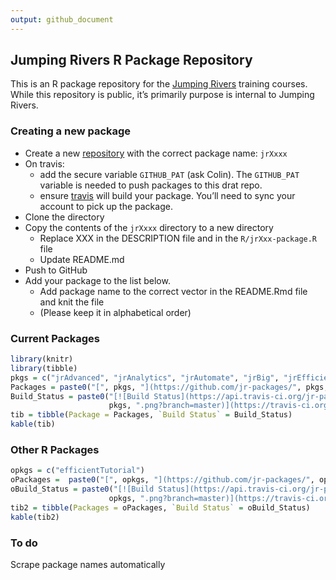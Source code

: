 ```yaml
---
output: github_document
---
```


<!-- README.md is generated from README.Rmd. Please edit that file -->

Jumping Rivers R Package Repository
-----------------------------------

This is an R package repository for the [Jumping Rivers](www.jumpingrivers.com) training courses. While this repository is public, it's primarily purpose is internal to Jumping Rivers.

### Creating a new package

-   Create a new [repository](https://github.com/jr-packages) with the correct package name: `jrXxxx`
-   On travis:
    -   add the secure variable `GITHUB_PAT` (ask Colin). The `GITHUB_PAT` variable is needed to push packages to this drat repo.
    -   ensure [travis](https://travis-ci.org/profile/jr-packages) will build your package. You'll need to sync your account to pick up the package.
-   Clone the directory
-   Copy the contents of the `jrXxxx` directory to a new directory
    -   Replace XXX in the DESCRIPTION file and in the `R/jrXxx-package.R` file
    -   Update README.md
-   Push to GitHub
-   Add your package to the list below.
    -   Add package name to the correct vector in the README.Rmd file and knit the file
    -   (Please keep it in alphabetical order)


### Current Packages

```r
library(knitr)
library(tibble)
pkgs = c("jrAdvanced", "jrAnalytics", "jrAutomate", "jrBig", "jrEfficient", "jrGgplot2", "jrIntroBio", "jrIntroduction", "jrModelling", "jrNotes", "jrPredictive", "jrProgBio","jrProgramming", "jrPresentation", "jrShiny", "jrSql", "jrStan", "jrTidyverse", "jrTidyverse2","jrWhyR")
Packages = paste0("[", pkgs, "](https://github.com/jr-packages/", pkgs, ")")
Build_Status = paste0("[![Build Status](https://api.travis-ci.org/jr-packages/",
                      pkgs, ".png?branch=master)](https://travis-ci.org/jr-packages/)")
tib = tibble(Package = Packages, `Build Status` = Build_Status)
kable(tib)
```

### Other R Packages

```r
opkgs = c("efficientTutorial")
oPackages =  paste0("[", opkgs, "](https://github.com/jr-packages/", opkgs, ")")
oBuild_Status = paste0("[![Build Status](https://api.travis-ci.org/jr-packages/",
                      opkgs, ".png?branch=master)](https://travis-ci.org/jr-packages/)")
tib2 = tibble(Packages = oPackages, `Build Status` = oBuild_Status)
kable(tib2)
```

### To do 

Scrape package names automatically